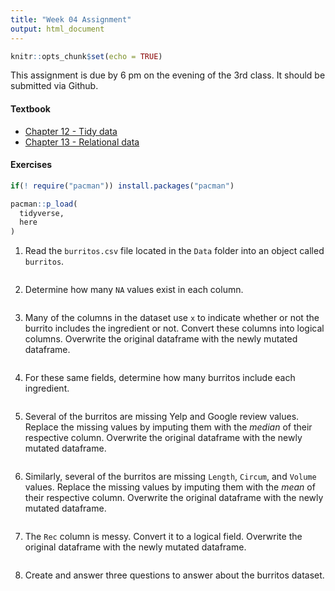 ```yaml
---
title: "Week 04 Assignment"
output: html_document
---
```


```r
knitr::opts_chunk$set(echo = TRUE)
```

This assignment is due by 6 pm on the evening of the 3rd class. It should be submitted via Github.

#### Textbook
-   [Chapter 12 - Tidy data](https://r4ds.had.co.nz/tidy-data.html)
-   [Chapter 13 - Relational data](https://r4ds.had.co.nz/relational-data.html)

#### Exercises

```r
if(! require("pacman")) install.packages("pacman")

pacman::p_load(
  tidyverse,
  here
)
```

1. Read the `burritos.csv` file located in the `Data` folder into an object called `burritos`.

```r

```

2. Determine how many `NA` values exist in each column.

```r

```

3. Many of the columns in the dataset use `x` to indicate whether or not the burrito includes the ingredient or not. Convert these columns into logical columns. Overwrite the original dataframe with the newly mutated dataframe.

```r

```

4. For these same fields, determine how many burritos include each ingredient.

```r

```

5. Several of the burritos are missing Yelp and Google review values. Replace the missing values by imputing them with the *median* of their respective column. Overwrite the original dataframe with the newly mutated dataframe.

```r

```

6. Similarly, several of the burritos are missing `Length`, `Circum`, and `Volume` values. Replace the missing values by imputing them with the *mean* of their respective column. Overwrite the original dataframe with the newly mutated dataframe.

```r

```

7. The `Rec` column is messy. Convert it to a logical field. Overwrite the original dataframe with the newly mutated dataframe.

```r

```

8. Create and answer three questions to answer about the burritos dataset.

